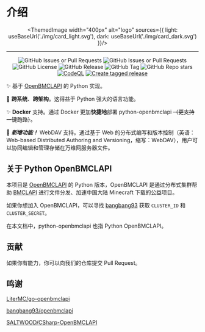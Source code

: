 
# 介绍

<div align="center">


<ThemedImage
  width="400px"
  alt="logo"
  sources={{
    light: useBaseUrl('./img/card_light.svg'),
    dark: useBaseUrl('./img/card_dark.svg')
}}/>

---

![GitHub Issues or Pull Requests](https://img.shields.io/github/issues-pr/TTB-Network/python-openbmclapi)
![GitHub Issues or Pull Requests](https://img.shields.io/github/issues/TTB-Network/python-openbmclapi)
![GitHub License](https://img.shields.io/github/license/TTB-Network/python-openbmclapi)
![GitHub Release](https://img.shields.io/github/v/release/TTB-Network/python-openbmclapi)
![GitHub Tag](https://img.shields.io/github/v/tag/TTB-Network/python-openbmclapi)
![GitHub Repo stars](https://img.shields.io/github/stars/TTB-Network/python-openbmclapi)
[![CodeQL](https://github.com/TTB-Network/python-openbmclapi/actions/workflows/github-code-scanning/codeql/badge.svg)](https://github.com/TTB-Network/python-openbmclapi/actions/workflows/github-code-scanning/codeql)
[![Create tagged release](https://github.com/TTB-Network/python-openbmclapi/actions/workflows/build_and_publish.yml/badge.svg)](https://github.com/TTB-Network/python-openbmclapi/actions/workflows/build_and_publish.yml)

</div>

✨ 基于 [OpenBMCLAPI](https://github.com/bangbang93/openbmclapi) 的 Python 实现。

🎨 **跨系统**、**跨架构**。这得益于 Python 强大的语言功能。

✨ **Docker** 支持。通过 Docker 更加**快捷地**部署 python-openbmclapi ~~（更支持一键跑路）~~。

🎉 __*新增功能！*__ WebDAV 支持。通过基于 Web 的分布式编写和版本控制（英语：Web-based Distributed Authoring and Versioning，缩写：WebDAV），用户可以协同编辑和管理存储在万维网服务器文件。

## 关于 Python OpenBMCLAPI

本项目是 [OpenBMCLAPI](https://github.com/bangbang93/openbmclapi) 的 Python 版本，OpenBMCLAPI 是通过分布式集群帮助 [BMCLAPI](https://bmclapidoc.bangbang93.com/) 进行文件分发、加速中国大陆 Minecraft 下载的公益项目。

如果你想加入 OpenBMCLAPI，可以寻找 [bangbang93](https://github.com/bangbang93) 获取 `CLUSTER_ID` 和 `CLUSTER_SECRET`。

在本文档中，python-openbmclapi 也指 Python OpenBMCLAPI。

## 贡献

如果你有能力，你可以向我们的仓库提交 Pull Request。

## 鸣谢

[LiterMC/go-openbmclapi](https://github.com/LiterMC/go-openbmclapi)

[bangbang93/openbmclapi](https://github.com/bangbang93/openbmclapi)

[SALTWOOD/CSharp-OpenBMCLAPI](https://github.com/SALTWOOD/CSharp-OpenBMCLAPI)
